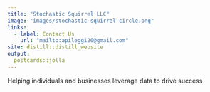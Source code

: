 ```yaml
---
title: "Stochastic Squirrel LLC"
image: "images/stochastic-squirrel-circle.png"
links:
  - label: Contact Us
    url: "mailto:apileggi20@gmail.com"
site: distill::distill_website
output:
  postcards::jolla
---
```


Helping individuals and businesses leverage data to drive success
